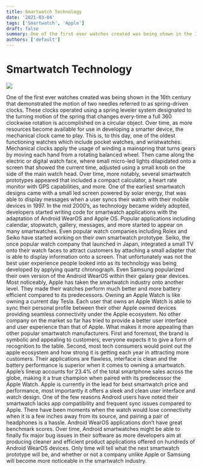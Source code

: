 ```yaml
---
title: Smartwatch Technology
date: '2021-03-04'
tags: ['Smartwatch', 'Apple']
draft: false
summary: One of the first ever watches created was being shown in the 16th century that demonstrated the motion of two needles referred to as spring-driven clocks.
authors: ['default']
---
```


# Smartwatch Technology

<img src="https://res-console.cloudinary.com/dppg3f01m/media_explorer_thumbnails/65c1abe21f28d55d88413b7c29551386/detailed" />
<br />

One of the first ever watches created was being shown in the 16th century that demonstrated the motion of two needles referred to as spring-driven clocks. These clocks operated using a spring leveler system designated to the turning motion of the spring that changes every-time a full 360 clockwise rotation is accomplished on a circular object. Over time, as more resources become available for use in developing a smarter device, the mechanical clock came to play. This is, to this day, one of the oldest functioning watches which include pocket watches, and wristwatches. Mechanical clocks apply the usage of winding a mainspring that turns gears by moving each hand from a rotating balanced wheel. Then came along the electric or digital watch face, where small micro-led lights dilapidated onto a screen that showed the current time, adjusted using a small knob on the side of the main watch head. Over time, more notably, several smartwatch prototypes appeared that included a compact calculator, a heart rate monitor with GPS capabilities, and more. One of the earliest smartwatch designs came with a small led screen powered by solar energy, that was able to display messages when a user syncs their watch with their mobile devices in 1997. In the mid 2000’s, as technology became widely adopted, developers started writing code for smartwatch applications with the adaptation of Android WearOS and Apple OS. Popular applications including calendar, stopwatch, gallery, messages, and more started to appear on many smartwatches. Even popular watch companies including Rolex and Seiko have started working on their own smartwatch prototype. Seiko, the once popular watch company that launched in Japan, integrated a small TV onto their watch faces to attract customers by attaching a small adapter that is able to display information onto a screen. That unfortunately was not the best user experience people looked into as its technology was being developed by applying quartz chronograph. Even Samsung popularized their own version of the Android WearOS within their galaxy gear devices. Most noticeably, Apple has taken the smartwatch industry onto another level. They made their watches perform much better and more battery efficient compared to its predecessors. Owning an Apple Watch is like owning a current day Tesla. Each user that owns an Apple Watch is able to sync their personal profile between their other Apple owned devices providing seamless connectivity under the Apple ecosystem. No other company on the market so far has tried to provide a better user interface and user experience than that of Apple. What makes it more appealing than other popular smartwatch manufacturers. First and foremost, the brand is symbolic and appealing to customers, everyone expects it to give a form of recognition to the table. Second, most tech consumers would point out the apple ecosystem and how strong it is getting each year in attracting more customers. Their applications are flawless, interface is clean and the battery performance is superior when it comes to owning a smartwatch. Apple’s lineup accounts for 23.4% of the total smartphone sales across the globe, making it a true champion when paired with its predecessor the Apple Watch. Apple is currently in the lead for best smartwatch price and performance, most importantly it offers a sleek and clean user interface and watch design. One of the few reasons Android users have noted their smartwatch lacks app compatibility and frequent sync issues compared to Apple. There have been moments when the watch would lose connectivity when it is a few inches away from its source, and pairing a pair of headphones is a hassle. Android WearOS applications don’t have great benchmark scores. Over time, Android smartwatches might be able to finally fix major bug issues in their software as more developers aim at producing cleaner and efficient product applications offered on hundreds of Android WearOS devices. Only time will tell what the next smartwatch prototype will be, and whether or not a company unlike Apple or Samsung will become more noticeable in the smartwatch industry.
